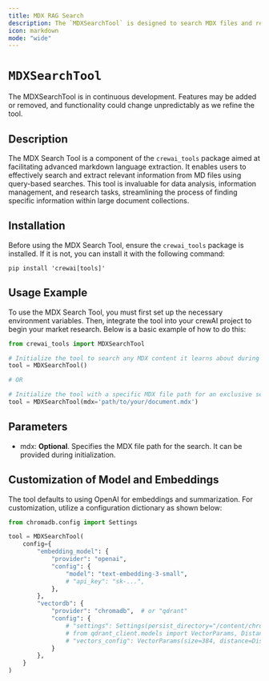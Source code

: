```yaml
---
title: MDX RAG Search
description: The `MDXSearchTool` is designed to search MDX files and return the most relevant results.
icon: markdown
mode: "wide"
---
```


# `MDXSearchTool`

<Note>
    The MDXSearchTool is in continuous development. Features may be added or removed, and functionality could change unpredictably as we refine the tool.
</Note>

## Description

The MDX Search Tool is a component of the `crewai_tools` package aimed at facilitating advanced markdown language extraction. It enables users to effectively search and extract relevant information from MD files using query-based searches. This tool is invaluable for data analysis, information management, and research tasks, streamlining the process of finding specific information within large document collections.

## Installation

Before using the MDX Search Tool, ensure the `crewai_tools` package is installed. If it is not, you can install it with the following command:

```shell
pip install 'crewai[tools]'
```

## Usage Example

To use the MDX Search Tool, you must first set up the necessary environment variables. Then, integrate the tool into your crewAI project to begin your market research. Below is a basic example of how to do this:

```python Code
from crewai_tools import MDXSearchTool

# Initialize the tool to search any MDX content it learns about during execution
tool = MDXSearchTool()

# OR

# Initialize the tool with a specific MDX file path for an exclusive search within that document
tool = MDXSearchTool(mdx='path/to/your/document.mdx')
```

## Parameters

- mdx: **Optional**. Specifies the MDX file path for the search. It can be provided during initialization.

## Customization of Model and Embeddings

The tool defaults to using OpenAI for embeddings and summarization. For customization, utilize a configuration dictionary as shown below:

```python Code
from chromadb.config import Settings

tool = MDXSearchTool(
    config={
        "embedding_model": {
            "provider": "openai",
            "config": {
                "model": "text-embedding-3-small",
                # "api_key": "sk-...",
            },
        },
        "vectordb": {
            "provider": "chromadb",  # or "qdrant"
            "config": {
                # "settings": Settings(persist_directory="/content/chroma", allow_reset=True, is_persistent=True),
                # from qdrant_client.models import VectorParams, Distance
                # "vectors_config": VectorParams(size=384, distance=Distance.COSINE),
            }
        },
    }
)
```